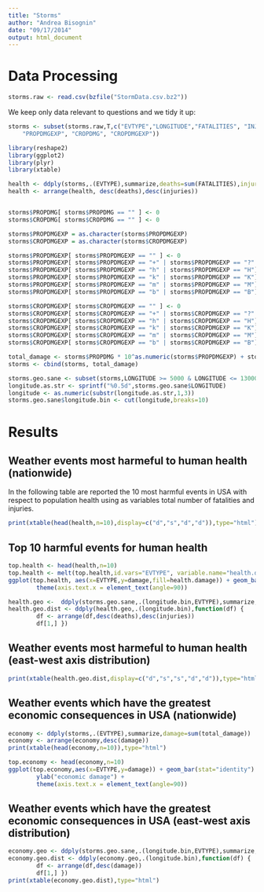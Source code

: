 ```yaml
---
title: "Storms"
author: "Andrea Bisognin"
date: "09/17/2014"
output: html_document
---
```


# Data Processing



```r
storms.raw <- read.csv(bzfile("StormData.csv.bz2"))
```

We keep only data relevant to questions and we tidy it up:

```r
storms <- subset(storms.raw,T,c("EVTYPE","LONGITUDE","FATALITIES", "INJURIES", "PROPDMG", 
    "PROPDMGEXP", "CROPDMG", "CROPDMGEXP"))


```



```r
library(reshape2)
library(ggplot2)
library(plyr)
library(xtable)
```


```r
health <- ddply(storms,.(EVTYPE),summarize,deaths=sum(FATALITIES),injuries=sum(INJURIES))
health <- arrange(health, desc(deaths),desc(injuries))


storms$PROPDMG[ storms$PROPDMG == "" ] <- 0
storms$CROPDMG[ storms$CROPDMG == "" ] <- 0

storms$PROPDMGEXP = as.character(storms$PROPDMGEXP)
storms$CROPDMGEXP = as.character(storms$CROPDMGEXP)

storms$PROPDMGEXP[ storms$PROPDMGEXP == "" ] <- 0
storms$PROPDMGEXP[ storms$PROPDMGEXP == "+" | storms$PROPDMGEXP == "?" |storms$PROPDMGEXP == "-" | storms$PROPDMGEXP == "1"  ] <- 1
storms$PROPDMGEXP[ storms$PROPDMGEXP == "h" | storms$PROPDMGEXP == "H"] <- 2
storms$PROPDMGEXP[ storms$PROPDMGEXP == "k" | storms$PROPDMGEXP == "K"] <- 3
storms$PROPDMGEXP[ storms$PROPDMGEXP == "m" | storms$PROPDMGEXP == "M"] <- 6
storms$PROPDMGEXP[ storms$PROPDMGEXP == "b" | storms$PROPDMGEXP == "B"] <- 9

storms$CROPDMGEXP[ storms$CROPDMGEXP == "" ] <- 0
storms$CROPDMGEXP[ storms$CROPDMGEXP == "+" | storms$CROPDMGEXP == "?" | storms$CROPDMGEXP == "-" | storms$CROPDMGEXP == "1"  ] <- 1
storms$CROPDMGEXP[ storms$CROPDMGEXP == "h" | storms$CROPDMGEXP == "H"] <- 2
storms$CROPDMGEXP[ storms$CROPDMGEXP == "k" | storms$CROPDMGEXP == "K"] <- 3
storms$CROPDMGEXP[ storms$CROPDMGEXP == "m" | storms$CROPDMGEXP == "M"] <- 6
storms$CROPDMGEXP[ storms$CROPDMGEXP == "b" | storms$CROPDMGEXP == "B"] <- 9

total_damage <- storms$PROPDMG * 10^as.numeric(storms$PROPDMGEXP) + storms$CROPDMG * 10^as.numeric(storms$CROPDMGEXP)
storms <- cbind(storms, total_damage)

storms.geo.sane <- subset(storms,LONGITUDE >= 5000 & LONGITUDE <= 13000)
longitude.as.str <- sprintf("%0.5d",storms.geo.sane$LONGITUDE)
longitude <- as.numeric(substr(longitude.as.str,1,3))
storms.geo.sane$longitude.bin <- cut(longitude,breaks=10)

```


# Results
## Weather events most harmeful to human health (nationwide)

In the following table are reported the 10 most harmful events in USA with respect to population health using as variables total number of fatalities and injuries. 

```r
print(xtable(head(health,n=10),display=c("d","s","d","d")),type="html")
```

## Top 10 harmful events for human health 
```r
top.health <- head(health,n=10)
top.health <- melt(top.health,id.vars="EVTYPE", variable.name="health.damage",value.name="damage")
ggplot(top.health, aes(x=EVTYPE,y=damage,fill=health.damage)) + geom_bar(stat="identity") +
        theme(axis.text.x = element_text(angle=90))
```


```r
health.geo <-  ddply(storms.geo.sane,.(longitude.bin,EVTYPE),summarize,deaths=sum(FATALITIES,na.rm=T),injuries=sum(INJURIES,na.rm=T))
health.geo.dist <- ddply(health.geo,.(longitude.bin),function(df) { 
        df <- arrange(df,desc(deaths),desc(injuries))
        df[1,] })
```

## Weather events most harmeful to human health (east-west axis distribution)
```r
print(xtable(health.geo.dist,display=c("d","s","s","d","d")),type="html")
```

## Weather events which have the greatest economic consequences in USA (nationwide)
```r
economy <- ddply(storms,.(EVTYPE),summarize,damage=sum(total_damage))
economy <- arrange(economy,desc(damage))
print(xtable(head(economy,n=10)),type="html")
```

```r
top.economy <- head(economy,n=10)
ggplot(top.economy,aes(x=EVTYPE,y=damage)) + geom_bar(stat="identity") + 
        ylab("economic damage") +
        theme(axis.text.x = element_text(angle=90))

```


## Weather events which have the greatest economic consequences in USA (east-west axis distribution)
```r
economy.geo <- ddply(storms.geo.sane,.(longitude.bin,EVTYPE),summarize,damage=sum(total_damage))
economy.geo.dist <- ddply(economy.geo,.(longitude.bin),function(df) { 
        df <- arrange(df,desc(damage))
        df[1,] })
print(xtable(economy.geo.dist),type="html")
```


